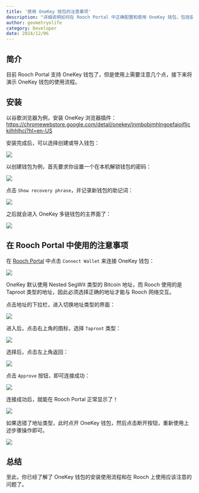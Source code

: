 ```yaml
---
title: '使用 OneKey 钱包的注意事项'
description: "详细说明如何在 Rooch Portal 中正确配置和使用 OneKey 钱包，包括安装步骤、地址类型的选择（必须使用 Taproot 类型），以及常见问题的解决方案。本教程帮助用户避免使用过程中的常见错误。"
author: geometryolife
category: Developer
date: 2024/12/06
---
```



<PostHeader />

## 简介

目前 Rooch Portal 支持 OneKey 钱包了，但是使用上需要注意几个点，接下来将演示 OneKey 钱包的使用流程。

## 安装

以谷歌浏览器为例，安装 OneKey 浏览器插件：https://chromewebstore.google.com/detail/onekey/jnmbobjmhlngoefaiojfljckilhhlhcj?hl=en-US

安装完成后，可以选择创建或导入钱包：

![](/blog/onekey/welcome-onekey.png)

以创建钱包为例，首先要求你设置一个在本机解锁钱包的密码：

![](/blog/onekey/set-password.png)

点击 `Show recovery phrase`，并记录新钱包的助记词：

![](/blog/onekey/show-phrase.png)

之后就会进入 OneKey 多链钱包的主界面了：

![](/blog/onekey/onekey-home.png)

## 在 Rooch Portal 中使用的注意事项

在 [Rooch Portal](portal.rooch.network) 中点击 `Connect Wallet` 来连接 OneKey 钱包：

![](/blog/onekey/choose-onekey.png)

OneKey 默认使用 Nested SegWit 类型的 Bitcoin 地址，而 Rooch 使用的是 Taproot 类型的地址，因此必须选择正确的地址才能与 Rooch 网络交互。

点击地址的下拉栏，进入切换地址类型的界面：

![](/blog/onekey/change-address-type.png)

进入后，点击右上角的图标，选择 `Taproot` 类型：

![](/blog/onekey/choose-type.png)

选择后，点击左上角返回：

![](/blog/onekey/return.png)

点击 `Approve` 按钮，即可连接成功：

![](/blog/onekey/approve.png)

连接成功后，就能在 Rooch Portal 正常显示了！

![](/blog/onekey/portal-home.png)

如果选错了地址类型，此时点开 OneKey 钱包，然后点击断开按钮，重新使用上述步骤操作即可。

![](/blog/onekey/disconnect.png)

## 总结

至此，你已经了解了 OneKey 钱包的安装使用流程和在 Rooch 上使用应该注意的问题了。
